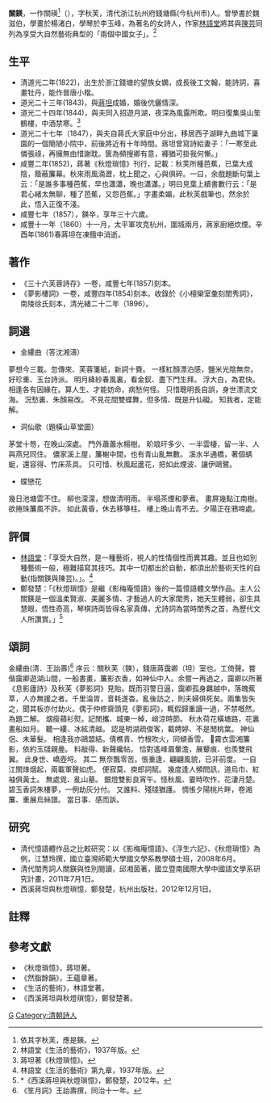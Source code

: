 {{東亞女性歷史人物
| 名稱=關鍈
| 身份=女詩人 
| 畫像=
| 說明=
| 姓=關
| 名=鍈
| 封爵=
| 位號=
| 封號=
| 出生年=清[[道光|道光]]二年(1822年)
| 逝世年=清[[咸豐|咸豐]]七年(1857年)
| 諡號=
| 墳墓=
| 父親=
| 同胞姊妹=關校(字侣瓊)
| 母親=
| 夫=[[蔣坦|蔣坦]](1823-1861)
|}}

'''關鍈'''，一作關瑛<ref>依其字秋芙，應是鍈。</ref>（{{bd|1822年||1857年|catIdx=G關}}），字秋芙，清代浙江杭州府錢塘縣(今杭州市)人。曾學書於魏滋伯，學畫於楊渚白，學琴於李玉峰，為著名的女詩人，作家[[林語堂|林語堂]]將其與[[陳芸|陳芸]]同列為享受大自然藝術典型的「兩個中國女子」。<ref>林語堂《生活的藝術》，1937年版。</ref>

==生平==
*清道光二年(1822)，出生於浙江錢塘的望族女嫻，成長後工文翰，能詩詞，喜畫牡丹，能作晉唐小楷。
*道光二十三年(1843)，與[[蔣坦|蔣坦]]成婚，婚後伉儷情深。
*道光二十四年(1844)，與夫同入招遊月湖，夜深為風露所欺。明曰復集吳山笙鶴樓，中酒禁寒。<ref>蔣坦著《秋燈瑣憶》。</ref>
*道光二十七年（1847），與夫自蔣氏大家庭中分出，移居西子湖畔九曲城下巢園的一個簡陋小院中，前後將近有十年時間。蔣坦曾寫詩給妻子：「一寒至此憐張祿，再擁無由惜謝耽。篋為頻搜卿有意，褲猶可掛我何慚。」
*咸豐二年(1852)，蔣著《秋燈瑣憶》刊行，記載：秋芙所種芭蕉，已葉大成陰，蔭蔽簾幕。秋來雨風滴瀝，枕上聞之，心與俱碎。一曰，余戲題斷句葉上云：「是誰多事種芭蕉，早也瀟瀟，晚也瀟瀟。」明曰見葉上續書數行云：「是君心緒太無聊，種了芭蕉，又怨芭蕉。」字畫柔媚，此秋芙戲筆也，然余於此，悟入正復不淺。
*咸豐七年（1857），鍈卒，享年三十六歲。
*咸豐十一年（1860）十一月，太平軍攻克杭州，圍城兩月，蔣家廚絕炊煙。辛酉年(1861)春蔣坦在凍餓中消逝。

==著作==
*《三十六芙蓉詩存》一卷，咸豐七年(1857)刻本。
*《夢影樓詞》一卷，咸豐四年(1854)刻本。收錄於《小檀欒室彙刻閨秀詞》，南陵徐氏刻本，清光緒二十二年（1896）。 

==詞選==
<poem>
*金縷曲（答沈湘濤）
夢想今三載。忽傳來、芙蓉箋紙，新詞十賚。
一樣紅顏漂泊感，鹽米光陰無奈。
好珍重、玉台詩派。
明月絳紗春風裏，看金釵、盡下門生拜。
浮大白，為君快。
相逢各有因緣在。算人生、才能妨命，病愁何怪。
只惜聰明長自誤，身世漂流文海。
況愁裏、朱顏易改。
不見花間雙蝶舞，但多情、既是升仙礙。
知我者，定能解。
*洞仙歌（題橫山草堂圖）
茅堂十笏，在晚山深處。
門外蕭蕭水楊樹。
畍琅玕多少、一半雲棲，留一半、人與燕兒同住。
儂家溪上屋，簾榭中間，也有青山亂無數。
溪水半通橋，著個蜻蜓，還容得、竹床茶具。
只可惜、秋風起蘆花，把如此煙波、讓伊鷗鷺。
*蝶戀花
幾日池塘雲不住。
柳也濛濛，想做清明雨。
半塌茶煙和夢煮。
畫屏幾點江南樹。
欲捲珠簾風不許。
如此黃昏，休去移箏柱。
樓上晚山青不去。夕陽正在鴉啼處。
</poem>

==評價==
*[[林語堂|林語堂]]：「享受大自然，是一種藝術，視人的性情個性而異其趣。並且也如別種藝術一般，極難描寫其技巧。其中一切都出於自動，都須出於藝術天性的自動(指關鍈與陳芸)。」。<ref>林語堂《生活的藝術》第九章，1937年版。</ref>
*鄭發楚：「《秋燈瑣憶》是繼《影梅庵憶語》後的一篇憶語體文學作品。主人公關鍈是一個溫柔賢淑、美麗多情、才藝過人的大家閨秀，她天生體弱，卻生具慧眼，悟性奇高，琴棋詩両皆得名家真傳，尤詩詞為當時閨秀之首，為歷代文人所讚賞。」<ref>*《西溪蔣坦與秋燈瑣憶》，鄭發楚，2012年。</ref>
==頌詞==
<poem>
金縷曲(清．王詒壽)<ref>《笙月詞》王詒壽撰，同治十一年。</ref>
序云：關秋芙（鍈），錢唐蔣靄卿（坦）室也。工倚聲。嘗偕靄卿遊湖山間，一船書畫，簾影衣香，如神仙中人。余嘗一再過之，靄卿以所著《息影廬詩》及秋芙《夢影詞》見貽。既而羽警日逼，靄卿孤身羈越中，落魄蕉萃，人亦無援之者。千里淪胥，音耗遂杳。亂後訪之，則夫婦俱死矣。兩集皆失之，聞其板亦付劫火。偶于仲修齋頭見《夢影詞》，輒假歸重讀一過，不禁嘅然。為題二解。
烟瘦蘋衫熨。記閒攜、城東一棹，峭涼時節。
秋水荷花橫塘路，花裏畫船如月。
聽一縷、冰絃清越。
認是明湖疏俊客，載娉婷、不是閒桃葉。
神仙侶、未華髮。
相逢我亦鷗盟結。倩樵青、竹根吹火，同傾香雪。
𩬆霧衣雲湘簾影，依約玉牋親㬪。
料敲得、新聲纔帖。
恰對遙峰眉暈澹，展顰痕、也羨雙飛翼。
此身世、嶠壺埒。
其二
無奈飄零苦。悵重逢、翩翩風貌，已非前度。
一自江關烽烟起，兩載軍聲如虎。
便寂莫、庾郎詞賦。
幾度逢人頻問訊，道烏巾、紅袖俱黃土。
無處覓、亂山墓。  
銀燈雙影良宵午。怪秋風、霎時吹作，花淒月楚。
碧玉香詞朱樓夢，一例劫灰分付。
又誰料、殘牋猶護。
惆悵夕陽桃片畔，卷湘簾、重展烏絲譜。
當日事、感而訴。</poem>

==研究==
*清代憶語體作品之比較研究：以《影梅庵憶語》、《浮生六記》、《秋燈瑣憶》為例，江慧玲撰，國立臺灣師範大學國文學系教學碩士班，2008年6月。  
*清代閨秀詞人關鍈與性別閱讀，邱湘茵著，國立暨南國際大學中國語文學系研究計畫，2011年7月1日。
*西溪蔣坦與秋燈瑣憶，鄭發楚，杭州出版社，2012年12月1日。
==註釋==
{{reflist}}

==參考文獻==
*《秋燈瑣憶》，蔣坦著。
*《然脂餘韻》，王蘊章著。
*《生活的藝術》，林語堂著。
*《西溪蔣坦與秋燈瑣憶》，鄭發楚著。

{{Wikisource}}
{{Wikisource|秋燈瑣憶}}
[[Category:關姓|G]]
[[Category:清朝詩人|Category:清朝詩人]]